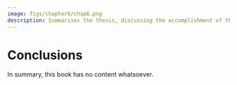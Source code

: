 ```yaml
---
image: figs/chapter6/chap6.png
description: Summarises the thesis, discussing the accomplishment of the research objectives, the contributions and the limitations of this dissertation.
---
```


# Conclusions

In summary, this book has no content whatsoever.
